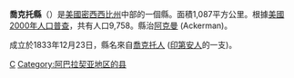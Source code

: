 {{Otheruses|喬克托縣|subject=美國密西西比州的一個縣|other=同名的縣}}
{{Infobox U.S. County|
 county  = 喬克托縣 |
 state = 密西西比州 |
 en county  = Choctaw County |
 en state = Mississippi |
 seal =  |
 map = Map of Mississippi highlighting Choctaw County.svg |
 map size = 150 |
 founded = 1833年12月23日 |
 seat = [[阿克曼_(密西西比州)|阿克曼]] | 
 area = 1,087 [[km²|km²]] (420 [[square_mile|mi²]]) |
 area land = 1,085 km² (419 mi²) |
 area water = 2 km² (1 mi²) |
 area percentage = 0.17% |
 census yr = 2000|
 pop = 9,758 |
 density = 4 |
 web =  |
|}}
'''喬克托縣'''（{{lang-en|Choctaw County}}）是[[美國|美國]][[密西西比州|密西西比州]]中部的一個縣。面積1,087平方公里。根據[[美國2000年人口普查|美國2000年人口普查]]，共有人口9,758。縣治[[阿克曼_(密西西比州)|阿克曼]] (Ackerman)。

成立於1833年12月23日，縣名來自[[喬克托人|喬克托人]] ([[印第安人|印第安人]]的一支)。
{{Mississippi-stub}}

[[Category:密西西比州行政區劃|C]]
[[Category:阿巴拉契亚地区的县|Category:阿巴拉契亚地区的县]]